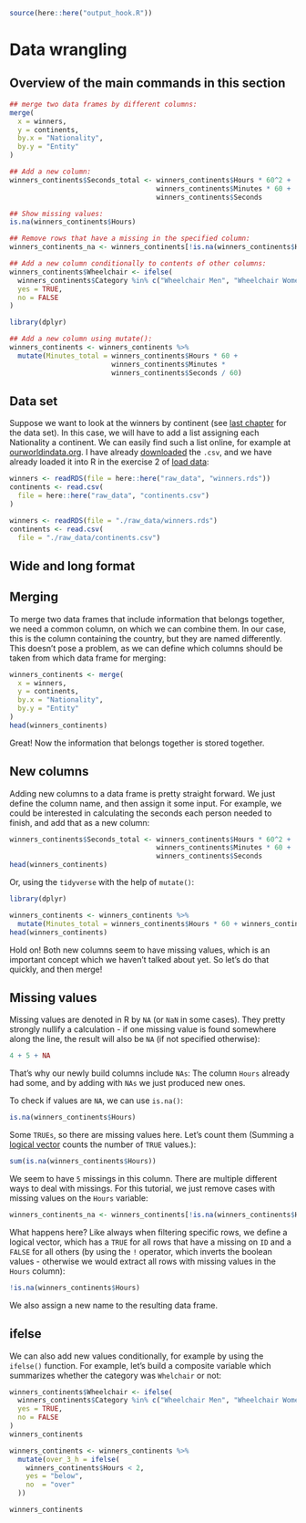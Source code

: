 ```r
source(here::here("output_hook.R"))
```

# Data wrangling

## Overview of the main commands in this section

```r
## merge two data frames by different columns:
merge(
  x = winners,
  y = continents,
  by.x = "Nationality",
  by.y = "Entity"
)

## Add a new column:
winners_continents$Seconds_total <- winners_continents$Hours * 60^2 +
                                    winners_continents$Minutes * 60 +
                                    winners_continents$Seconds

## Show missing values:
is.na(winners_continents$Hours)

## Remove rows that have a missing in the specified column:
winners_continents_na <- winners_continents[!is.na(winners_continents$Hours), ]

## Add a new column conditionally to contents of other columns: 
winners_continents$Wheelchair <- ifelse(
  winners_continents$Category %in% c("Wheelchair Men", "Wheelchair Women"),
  yes = TRUE,
  no = FALSE
)

```

::: tidy
```r
library(dplyr)

## Add a new column using mutate():
winners_continents <- winners_continents %>%
  mutate(Minutes_total = winners_continents$Hours * 60 +
                         winners_continents$Minutes *
                         winners_continents$Seconds / 60)
```
:::

## Data set

Suppose we want to look at the winners by continent (see [last chapter](../subsetting/subsetting.qmd) for the data set). In this case, we will have to add a list assigning each Nationality a continent. We can easily find such a list online, for example at [ourworldindata.org](https://ourworldindata.org/grapher/continents-according-to-our-world-in-data). I have already [downloaded](https://github.com/nickhaf/r_tutorial/tree/main/raw_data) the `.csv`, and we have already loaded it into R in the exercise 2 of [load data](../load_data/load_data_exercise.qmd):

```r
winners <- readRDS(file = here::here("raw_data", "winners.rds"))
continents <- read.csv(
  file = here::here("raw_data", "continents.csv")
)
```

```r
winners <- readRDS(file = "./raw_data/winners.rds")
continents <- read.csv(
  file = "./raw_data/continents.csv")
```

## Wide and long format

## Merging

To merge two data frames that include information that belongs together, we need a common column, on which we can combine them. In our case, this is the column containing the country, but they are named differently. This doesn't pose a problem, as we can define which columns should be taken from which data frame for merging:

```r
winners_continents <- merge(
  x = winners,
  y = continents,
  by.x = "Nationality",
  by.y = "Entity"
)
head(winners_continents)
```

Great! Now the information that belongs together is stored together.

## New columns

Adding new columns to a data frame is pretty straight forward. We just define the column name, and then assign it some input. For example, we could be interested in calculating the seconds each person needed to finish, and add that as a new column:

```r
winners_continents$Seconds_total <- winners_continents$Hours * 60^2 +
                                    winners_continents$Minutes * 60 +
                                    winners_continents$Seconds
head(winners_continents)
```

Or, using the `tidyverse` with the help of `mutate()`:

::: tidy
```r
library(dplyr)

winners_continents <- winners_continents %>%
  mutate(Minutes_total = winners_continents$Hours * 60 + winners_continents$Minutes * winners_continents$Seconds / 60)
head(winners_continents)
```
:::

Hold on! Both new columns seem to have missing values, which is an important concept which we haven't talked about yet. So let's do that quickly, and then merge!

## Missing values

Missing values are denoted in R by `NA` (or `NaN` in some cases). They pretty strongly nullify a calculation - if one missing value is found somewhere along the line, the result will also be `NA` (if not specified otherwise):

```r
4 + 5 + NA
```

That's why our newly build columns include `NAs`: The column `Hours` already had some, and by adding with `NAs` we just produced new ones.

To check if values are `NA`, we can use `is.na()`:

```r
is.na(winners_continents$Hours)
```

Some `TRUEs`, so there are missing values here. Let's count them (Summing a [logical vector](../basics/basics.qmd#comparisons-and-logical-operators) counts the number of `TRUE` values.):

```r
sum(is.na(winners_continents$Hours))
```

We seem to have `5` missings in this column. There are multiple different ways to deal with missings. For this tutorial, we just remove cases with missing values on the `Hours` variable:

```r
winners_continents_na <- winners_continents[!is.na(winners_continents$Hours), ]
```

What happens here? Like always when filtering specific rows, we define a logical vector, which has a `TRUE` for all rows that have a missing on `ID` and a `FALSE` for all others (by using the `!` operator, which inverts the boolean values - otherwise we would extract all rows with missing values in the `Hours` column):

```r
!is.na(winners_continents$Hours)
```

We also assign a new name to the resulting data frame.

## ifelse

We can also add new values conditionally, for example by using the `ifelse()` function. For example, let's build a composite variable which summarizes whether the category was `Whelchair` or not:

```r
winners_continents$Wheelchair <- ifelse(
  winners_continents$Category %in% c("Wheelchair Men", "Wheelchair Women"),
  yes = TRUE,
  no = FALSE
)
winners_continents
```

::: tidy
```r
winners_continents <- winners_continents %>%
  mutate(over_3_h = ifelse(
    winners_continents$Hours < 2,
    yes = "below",
    no  = "over"
  ))

winners_continents
```
:::
